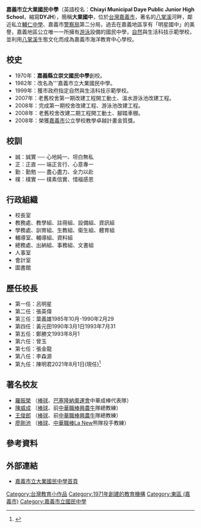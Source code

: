 {{coord|23|27|43|N|120|27|14|E|display=title}}
{{Infobox_School
| name = 嘉義市立大業國民中學
| other_name = [[英语|English]]：Chiayi Municipal Daye Public Junior High School<br>[[日本語|日本語]]：かぎしりつだいようこくみんちゅうがく
| image = 
| motto = 誠、正、勤、樸
| established = 1971年
| type = 市立國中
| affiliation = [[嘉義市政府|嘉義市政府]]
| district = {{TWN}}[[嘉義市|嘉義市]][[東區_(嘉義市)|東區]]
| grades = 七年級至九年級，共14班(108學年度)|president
| principal = 陳明君
| head of school = 
| dean = 
| faculty = 
| staff = 39名
| enrollment = 400餘人
| score = 
| free_label = 校別
| free_text = 男女合校
| free_label2 = 校地面積
| free_text2 = 31067平方公尺
| locati[[?接??|?接??]]on = 60062 嘉義市東區大業街57號
| information = +886-5-222-3082
| website =https://school.cy.edu.tw/nss/s/dyjhweb/index
}}
'''嘉義市立大業國民中學'''（英語校名：'''Chiayi Municipal Daye Public Junior High School'''，縮寫'''DYJH'''），簡稱'''大業國中'''，位於[[台灣|台灣]][[嘉義市|嘉義市]]，著名的[[八掌溪|八掌溪]]河畔，鄰近私立[[嘉義市私立輔仁高級中學|輔仁中學]]、嘉義市[[警察局|警察局]]第二分局，過去在嘉義地區享有「明星國中」的美譽，嘉義地區公立唯一一所擁有[[游泳|游泳]]設備的國民中學，[[自然|自然]]與生活科技示範學校，並利用[[八掌溪|八掌溪]]生態文化而成為嘉義市海洋教育中心學校。

==校史==
*1970年：'''嘉義縣立崇文國民中學'''創校。
*1982年：改名為'''嘉義市立大業國民中學。
*1999年：獲市政府指定自然與生活科技示範學校。
*2007年：老舊校舍第一期改建工程開工動土、溫水游泳池改建工程。
*2008年：完成第一期校舍改建工程、游泳池改建工程。 
*2008年：老舊校舍改建二期工程開工動土、腳踏車棚。 
*2008年：榮獲[[嘉義市|嘉義市]]公立學校教學卓越計畫金質獎。

==校訓==
*誠：誠實 ── 心地純一、坦白無私
*正：正直 ── 端正言行、心意專一
*勤：勤勉 ── 盡心盡力、全力以赴
*樸：樸實 ── 樸素信實、惜福感恩
==行政組織==
*校長室       
*教務處、教學組、註冊組、設備組、資訊組 
*學務處、訓育組、生教組、衛生組、體育組 
*輔導室、輔導組、資料組 
*總務處、出納組、事務組、文書組
*人事室   
*會計室
*圖書館
==歷任校長==
*第一任：呂明星
*第二任：張英偉
*第三任：葉義雄1985年10月-1990年2月29
*第四任：黃元田1990年3月1日1993年7月31
*第五任：鄭勝文1993年8月1
*第六任：曾玉
*第七任：張金龍
*第八任：李森源
*第九任：陳明君2021年8月1日(現任)<ref name="陳明君校長">{{cite web |author1=教育處/觀光新聞處 |title=嘉義市110學年度公立國民中小學第二次校長遴選結果揭曉 |url=https://www.chiayi.gov.tw/News_Content.aspx?n=454&s=613637 |website=嘉義市政府 |location=嘉義市 |language=zh-tw |date=2021-06-07 |quote=現任民生國中校長陳明君獲遴選為大業國中校長、候用校長張仁澤獲遴選為北興國中校長及候用校長謝宜岑獲遴選為北園國中校長，將於今(110)年8月1日起生效就任 |access-date=2021-06-10 |archive-date=2021-06-10 |archive-url=https://web.archive.org/web/20210610061851/https://www.chiayi.gov.tw/News_Content.aspx?n=454&s=613637 |dead-url=no }}</ref>

==著名校友==
*[[羅振榮|羅振榮]] （[[棒球|棒球]]、[[巴塞隆納奧運會|巴塞隆納奧運會]]中華成棒代表隊）
*[[陳威成|陳威成]] （[[棒球|棒球]]、前[[中華職棒|中華職棒]][[興農牛|興農牛]]隊總教練）
*[[王俊郎|王俊郎]] （[[棒球|棒球]]、前[[中華職棒|中華職棒]][[興農牛|興農牛]]隊總教練）
*[[廖剛池|廖剛池]] （[[棒球|棒球]]、[[中華職棒|中華職棒]][[La_New|La New]]熊隊投手教練）


==參考資料==
<div class="references-small">
{{reflist|2|refs=<!--
請依來源形式編排，方便後來編者copy Cite模板 --><!--
論文 -->

}}
</div>

==外部連結==
*[http://www.dyjh.cy.edu.tw/ 嘉義市立大業國民中學首頁]{{Wayback|url=http://www.dyjh.cy.edu.tw/ |date=20190826051232 }}

{{嘉義市各級學校}}

[[Category:台灣教育小作品|Category:台灣教育小作品]]
[[Category:1971年創建的教育機構|Category:1971年創建的教育機構]]
[[Category:東區_(嘉義市)|Category:東區 (嘉義市)]]
[[Category:嘉義市立國民中學|Category:嘉義市立國民中學]]